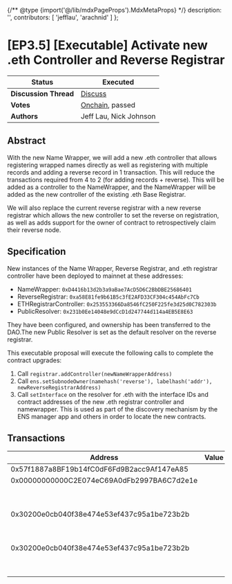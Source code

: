 {/** @type {import('@/lib/mdxPageProps').MdxMetaProps} */}
    description: '',
    contributors: [
        'jefflau',
        'arachnid'
    ]
};

# \[EP3.5] \[Executable] Activate new .eth Controller and Reverse Registrar

| **Status**            | Executed                                                                                                                                |
| --------------------- | --------------------------------------------------------------------------------------------------------------------------------------- |
| **Discussion Thread** | [Discuss](https://discuss.ens.domains/t/ep3-5-executable-activate-new-eth-controller-and-reverse-registrar/16776)                       |
| **Votes**             | [Onchain](https://www.tally.xyz/gov/ens/proposal/90786656233306599444783442367171420493182391933134906270328139870999449830964), passed |
| **Authors**           | Jeff Lau, Nick Johnson                                                                                                                  |

## Abstract

With the new Name Wrapper, we will add a new .eth controller that allows registering wrapped names directly as well as registering with multiple records and adding a reverse record in 1 transaction. This will reduce the transactions required from 4 to 2 (for adding records + reverse). This will be added as a controller to the NameWrapper, and the NameWrapper will be added as the new controller of the existing .eth Base Registrar.

We will also replace the current reverse registrar with a new reverse registrar which allows the new controller to set the reverse on registration, as well as adds support for the owner of contract to retrospectively claim their reverse node.

## Specification

New instances of the Name Wrapper, Reverse Registrar, and .eth registrar controller have been deployed to mainnet at these addresses:

* NameWrapper: `0xD4416b13d2b3a9aBae7AcD5D6C2BbDBE25686401`
* ReverseRegistrar: `0xa58E81fe9b61B5c3fE2AFD33CF304c454AbFc7Cb`
* ETHRegistrarController: `0x253553366Da8546fC250F225fe3d25d0C782303b`
* PublicResolver: `0x231b0Ee14048e9dCcD1d247744d114a4EB5E8E63`

They have been configured, and ownership has been transferred to the DAO.The new Public Resolver is set as the default resolver on the reverse registrar.

This executable proposal will execute the following calls to complete the contract upgrades:

1. Call `registrar.addController(newNameWrapperAddress)`
2. Call `ens.setSubnodeOwner(namehash('reverse'), labelhash('addr'), newReverseRegistrarAddress)`
3. Call `setInterface` on the resolver for .eth with the interface IDs and contract addresses of the new .eth registrar controller and namewrapper. This is used as part of the discovery mechanism by the ENS manager app and others in order to locate the new contracts.

## Transactions

| Address                                    | Value | Function        | Argument    | Value                                                              |
| ------------------------------------------ | ----- | --------------- | ----------- | ------------------------------------------------------------------ |
| 0x57f1887a8BF19b14fC0dF6Fd9B2acc9Af147eA85 |       | addController   | controller  | 0xD4416b13d2b3a9aBae7AcD5D6C2BbDBE25686401                         |
| 0x00000000000C2E074eC69A0dFb2997BA6C7d2e1e |       | setSubnodeOwner | node        | 0xa097f6721ce401e757d1223a763fef49b8b5f90bb18567ddb86fd205dff71d34 |
|                                            |       |                 | labelhash   | 0xe5e14487b78f85faa6e1808e89246cf57dd34831548ff2e6097380d98db2504a |
|                                            |       |                 | owner       | 0xa58E81fe9b61B5c3fE2AFD33CF304c454AbFc7Cb                         |
| 0x30200e0cb040f38e474e53ef437c95a1be723b2b |       | setInterface    | node        | 0x93cdeb708b7545dc668eb9280176169d1c33cfd8ed6f04690a0bcc88a93fc4ae |
|                                            |       |                 | interfaceId | 0x019a38fe                                                         |
|                                            |       |                 | implementer | 0xD4416b13d2b3a9aBae7AcD5D6C2BbDBE25686401                         |
| 0x30200e0cb040f38e474e53ef437c95a1be723b2b |       | setInterface    | node        | 0x93cdeb708b7545dc668eb9280176169d1c33cfd8ed6f04690a0bcc88a93fc4ae |
|                                            |       |                 | interfaceId | 0x612e8c09                                                         |
|                                            |       |                 | implementer | 0x253553366Da8546fC250F225fe3d25d0C782303b                         |
